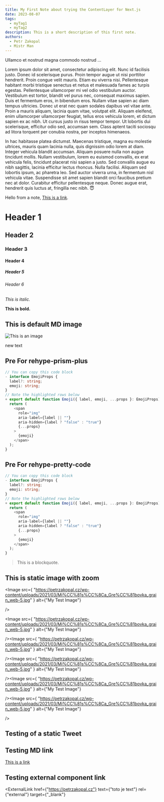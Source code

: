 ```yaml
---
title: My First Note about trying the ContentLayer for Next.js
date: 2023-08-07
tags:
  - myTag1
  - myTag2
description: This is a short description of this first note.
authors:
  - Petr Zakopal
  - Mistr Man
---
```


Ullamco et nostrud magna commodo nostrud ...

Lorem ipsum dolor sit amet, consectetur adipiscing elit. Nunc id facilisis justo. Donec id scelerisque purus. Proin tempor augue ut nisi porttitor hendrerit. Proin congue velit mauris. Etiam eu viverra nisi. Pellentesque habitant morbi tristique senectus et netus et malesuada fames ac turpis egestas. Pellentesque ullamcorper mi vel odio vestibulum auctor. Vestibulum est tortor, blandit vel purus nec, consequat maximus sapien. Duis et fermentum eros, in bibendum eros. Nullam vitae sapien ac diam tempus ultricies. Donec ut erat nec quam sodales dapibus vel vitae ante. Proin a mauris aliquam, lacinia quam vitae, volutpat elit. Aliquam eleifend, enim ullamcorper ullamcorper feugiat, tellus eros vehicula lorem, et dictum sapien ex ac nibh. Ut cursus justo in risus tempor tempor. Ut lobortis dui scelerisque, efficitur odio sed, accumsan sem. Class aptent taciti sociosqu ad litora torquent per conubia nostra, per inceptos himenaeos.

In hac habitasse platea dictumst. Maecenas tristique, magna eu molestie ultrices, mauris quam lacinia nulla, quis dignissim odio lorem at diam. Integer vehicula blandit accumsan. Aliquam posuere nulla non augue tincidunt mollis. Nullam vestibulum, lorem eu euismod convallis, ex erat vehicula felis, tincidunt placerat nisi sapien a justo. Sed convallis augue eu nibh sagittis, lacinia efficitur lectus rhoncus. Nulla facilisi. Aliquam sed lobortis ipsum, ac pharetra leo. Sed auctor viverra urna, in fermentum nisl vehicula vitae. Suspendisse sit amet sapien blandit orci faucibus pretium nec at dolor. Curabitur efficitur pellentesque neque. Donec augue erat, hendrerit quis luctus at, fringilla nec nibh.
😇

Hello from a note, [This is a link](http://petrzakopal.cz).

# Header 1

## Header 2

### Header 3

#### Header 4

##### Header 5

###### Header 6

_This is italic._

**This is bold.**

## This is default MD image

![This is an image](https://petrzakopal.cz/wp-content/uploads/2020/09/Niky_grain_web-53.jpg)

new text

## Pre For rehype-prism-plus

```diff-typescript:file.ts {1,3-6} showLineNumbers
// You can copy this code block
- interface EmojiProps {
  label?: string;
  emoji: string;
}
// Note the highlighted rows below
+ export default function Emoji({ label, emoji, ...props }: EmojiProps) {
  return (
    <span
      role="img"
      aria-label={label || ""}
      aria-hidden={label ? "false" : "true"}
      {...props}
    >
      {emoji}
    </span>
  );
}
```

## Pre For rehype-pretty-code

```typescript title="file.tsx" {1-3,4} showLineNumbers
// You can copy this code block
- interface EmojiProps {
  label?: string;
  emoji: string;
}
// Note the highlighted rows below
+ export default function Emoji({ label, emoji, ...props }: EmojiProps) {
  return (
    <span
      role="img"
      aria-label={label || ""}
      aria-hidden={label ? "false" : "true"}
      {...props}
    >
      {emoji}
    </span>
  );
}
```

> This is a blockquote.

## This is static image with zoom

<Image
	src={
		"https://petrzakopal.cz/wp-content/uploads/2021/03/Mi%CC%81s%CC%8Ca_Gre%CC%81bovka_grain_web-5.jpg"
	}
	alt={"My Test Image"}

/>

<ImageGrid><Image
	src={
		"https://petrzakopal.cz/wp-content/uploads/2021/03/Mi%CC%81s%CC%8Ca_Gre%CC%81bovka_grain_web-5.jpg"
	}
	alt={"My Test Image"}

/><Image
src={
"https://petrzakopal.cz/wp-content/uploads/2021/03/Mi%CC%81s%CC%8Ca_Gre%CC%81bovka_grain_web-5.jpg"
}
alt={"My Test Image"}

/><Image
src={
"https://petrzakopal.cz/wp-content/uploads/2021/03/Mi%CC%81s%CC%8Ca_Gre%CC%81bovka_grain_web-5.jpg"
}
alt={"My Test Image"}

/><Image
src={
"https://petrzakopal.cz/wp-content/uploads/2021/03/Mi%CC%81s%CC%8Ca_Gre%CC%81bovka_grain_web-5.jpg"
}
alt={"My Test Image"}

/><Image
src={
"https://petrzakopal.cz/wp-content/uploads/2021/03/Mi%CC%81s%CC%8Ca_Gre%CC%81bovka_grain_web-5.jpg"
}
alt={"My Test Image"}

/></ImageGrid>

## Testing of a static Tweet

<Tweet id="1637078900500037632" />

## Testing MD link

[This is a link](https://petrzakopal.cz)

## Testing external component link

<ExternalLink
	href={"https://petrzakopal.cz"}
	text={"toto je text"}
	rel={"external"}
	target={"_blank"}
></ExternalLink>
````
